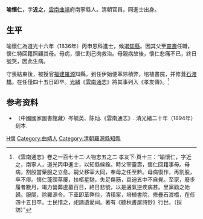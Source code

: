 '''喻懷仁'''，字'''近之'''，[[雲南|雲南]][[曲靖|曲靖]]府南寧縣人。清朝官員，同進士出身。

==生平==
喻懷仁為道光十六年（1836年）丙申恩科進士，候選[[知縣|知縣]]。因其父至[[靈壽|靈壽]]任職，懷仁特回籍照顧其母。母病，懷仁割己肉救治。母親病故後，懷仁悲痛不已，終日號哭，因此生病。

守喪結束後，被授官[[福建|福建]][[羅源|羅源]]知縣，到任伊始便革除積弊，培植書院，并修葺[[石渡橋|石渡橋]]。在任僅四十五日即卒。[[光緒|光緒]]《[[雲南通志|雲南通志]]》將其事列入《孝友傳》。<ref>《雲南通志》卷之一百七十二·人物志五之二·孝友下·頁十三：“喻懷仁，字近之，南寧人，道光丙申進士，以知縣候銓。時父宰靈壽，懷仁回籍事母。母病，割股當藥服之立愈。嗣父移宰大同，奉母之任至黔。母病復作，再割股，卒不瘳。懷仁蓬頭草屢，扶柩星馳，失足傷筋，哀迫五中不自覺。至家，廢步履者數月，竭力營葬盧墓百日，終日悲號，以是遘氣逆疾病甚。里黨勸之始歸。服闋，除羅源令。下車即革弊俗，清積案，培植書院，修疊石渡橋，在任四十五日卒。士民惜之，祀諸遺愛祠。著有《聽秋書屋詩鈔》行世。（採訪）”</ref>

== 参考资料 ==
{{reflist}}
*（中國國家圖書館藏）岑毓英、陈灿.《雲南通志》. 清光緒二十年（1894年）刻本.

{{道光十六年丙申恩科殿試金榜}}

{{Authority control}}

{{DEFAULTSORT:Yu喻嚴}}
[[Category:喻姓|H懷]]
[[Category:曲靖人|Category:曲靖人]]
[[Category:清朝羅源縣知縣|Category:清朝羅源縣知縣]]

{{清朝人物小作品}}